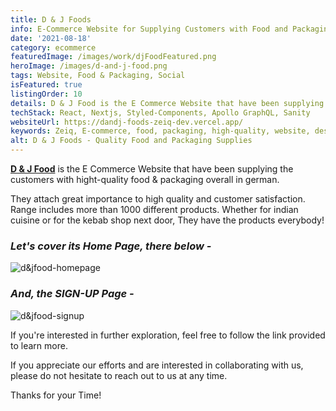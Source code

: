 ```yaml
---
title: D & J Foods
info: E-Commerce Website for Supplying Customers with Food and Packaging
date: '2021-08-18'
category: ecommerce
featuredImage: /images/work/djFoodFeatured.png
heroImage: /images/d-and-j-food.png
tags: Website, Food & Packaging, Social
isFeatured: true
listingOrder: 10
details: D & J Food is the E Commerce Website that have been supplying the customers with hight-quality food & packaging overall in german, provided with its website on internet.
techStack: React, Nextjs, Styled-Components, Apollo GraphQL, Sanity
websiteUrl: https://dandj-foods-zeiq-dev.vercel.app/
keywords: Zeiq, E-commerce, food, packaging, high-quality, website, destination, supplies.
alt: D & J Foods - Quality Food and Packaging Supplies
---
```


**[D & J Food](https://dandj-foods-zeiq-dev.vercel.app/)** is the E Commerce Website that have been supplying the customers with hight-quality food & packaging overall in german.

They attach great importance to high quality and customer satisfaction. Range includes more than 1000 different products. Whether for indian cuisine or for the kebab shop next door, They have the products everybody!

### _Let's cover its Home Page, there below -_

![d&jfood-homepage](../images/d&jfood-homepage.jpeg)

### _And, the SIGN-UP Page -_

![d&jfood-signup](../images/d&jfood-signup.jpeg)

If you're interested in further exploration, feel free to follow the link provided to learn more.

If you appreciate our efforts and are interested in collaborating with us, please do not hesitate to reach out to us at any time.

Thanks for your Time!
